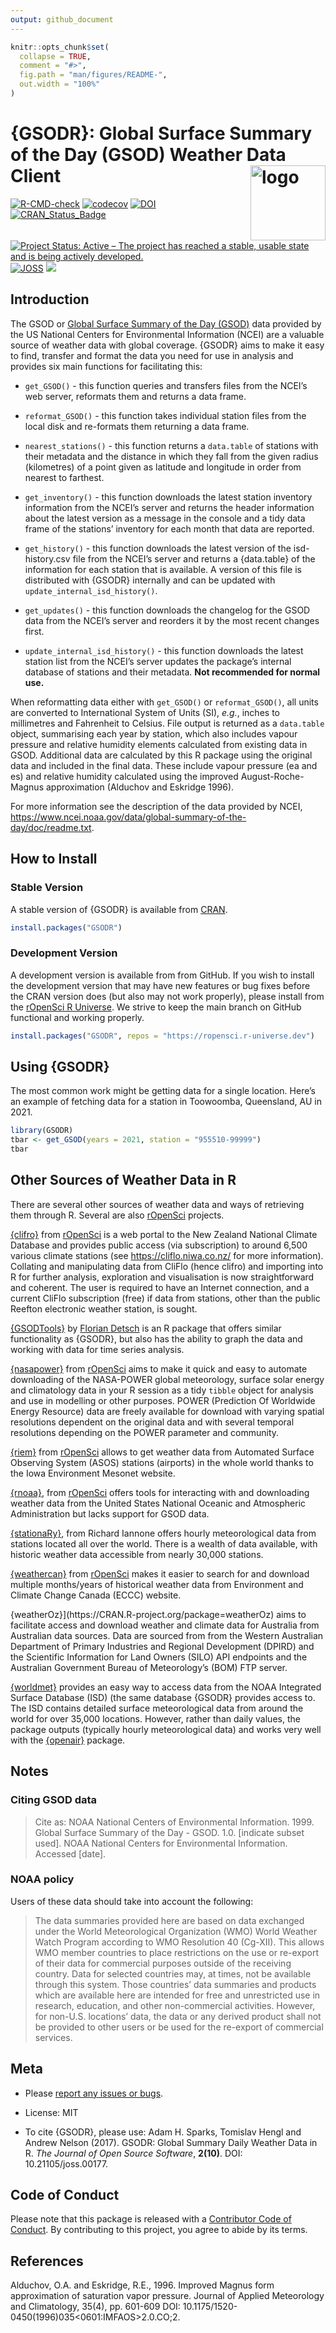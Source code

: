 ```yaml
---
output: github_document
---
```


<!-- README.md is generated from README.Rmd. Please edit that file -->

```r
knitr::opts_chunk$set(
  collapse = TRUE,
  comment = "#>",
  fig.path = "man/figures/README-",
  out.width = "100%"
)
```

# {GSODR}: Global Surface Summary of the Day (GSOD) Weather Data Client <img src="man/figures/logo.png" style="float:right;" alt="logo" width="120" />

<!-- badges: start -->
[![R-CMD-check](https://github.com/ropensci/GSODR/actions/workflows/R-CMD-check.yaml/badge.svg)](https://github.com/ropensci/GSODR/actions/workflows/R-CMD-check.yaml)
[![codecov](https://codecov.io/gh/ropensci/GSODR/graph/badge.svg?token=7KOFeomenq)](https://app.codecov.io/gh/ropensci/GSODR)
[![DOI](https://zenodo.org/badge/DOI/10.5281/zenodo.439850.svg)](https://doi.org/10.5281/zenodo.439850) 
[![CRAN_Status_Badge](https://www.r-pkg.org/badges/version/GSODR)](https://cran.r-project.org/package=GSODR)
[![Project Status: Active – The project has reached a stable, usable state and is being actively developed.](https://www.repostatus.org/badges/latest/active.svg)](https://www.repostatus.org/#active) 
[![JOSS](http://joss.theoj.org/papers/10.21105/joss.00177/status.svg)](https://joss.theoj.org/papers/10.21105/joss.00177) 
[![](https://badges.ropensci.org/79_status.svg)](https://github.com/ropensci/software-review/issues/79)
<!-- badges: end -->

## Introduction

The GSOD or [Global Surface Summary of the Day (GSOD)](https://www.ncei.noaa.gov/access/metadata/landing-page/bin/iso?id=gov.noaa.ncdc:C00516) data provided by the US National Centers for Environmental Information (NCEI) are a valuable source of weather data with global coverage.
{GSODR} aims to make it easy to find, transfer and format the data you need for use in analysis and provides six main functions for facilitating this:

- `get_GSOD()` - this function queries and transfers files from the NCEI's web server, reformats them and returns a data frame.

- `reformat_GSOD()` - this function takes individual station files from the local disk and re-formats them returning a data frame.

- `nearest_stations()` - this function returns a `data.table` of stations with their metadata and the distance in which they fall from the given radius (kilometres) of a point given as latitude and longitude in order from nearest to farthest.

- `get_inventory()` - this function downloads the latest station inventory information from the NCEI's server and returns the header information about the latest version as a message in the console and a tidy data frame of the stations' inventory for each month that data are reported.

- `get_history()` - this function downloads the latest version of the isd-history.csv file from the NCEI's server and returns a {data.table} of the information for each station that is available. A version of this file is distributed with {GSODR} internally and can be updated with `update_internal_isd_history()`.

- `get_updates()` - this function downloads the changelog for the GSOD data from the NCEI's server and reorders it by the most recent changes first.

- `update_internal_isd_history()` - this function downloads the latest station list from the NCEI's server updates the package's internal database of stations and their metadata. **Not recommended for normal use.**

When reformatting data either with `get_GSOD()` or `reformat_GSOD()`, all units are converted to International System of Units (SI), _e.g._, inches to millimetres and Fahrenheit to Celsius.
File output is returned as a `data.table` object, summarising each year by station, which also includes vapour pressure and relative humidity elements calculated from existing data in GSOD.
Additional data are calculated by this R package using the original data and included in the final data.
These include vapour pressure (ea and es) and relative humidity calculated using the improved August-Roche-Magnus approximation (Alduchov and Eskridge 1996).

For more information see the description of the data provided by NCEI, <https://www.ncei.noaa.gov/data/global-summary-of-the-day/doc/readme.txt>.

## How to Install

### Stable Version

A stable version of {GSODR} is available from [CRAN](https://cran.r-project.org/package=GSODR).

```r
install.packages("GSODR")
```

### Development Version

A development version is available from from GitHub.
If you wish to install the development version that may have new features or bug fixes before the CRAN version does (but also may not work properly), please install from the [rOpenSci R Universe](https://ropensci.org/r-universe/).
We strive to keep the main branch on GitHub functional and working properly.

```r
install.packages("GSODR", repos = "https://ropensci.r-universe.dev")
```

## Using {GSODR}

The most common work might be getting data for a single location.
Here's an example of fetching data for a station in Toowoomba, Queensland, AU in 2021.

```r
library(GSODR)
tbar <- get_GSOD(years = 2021, station = "955510-99999")
tbar
```

## Other Sources of Weather Data in R

There are several other sources of weather data and ways of retrieving them through R.
Several are also [rOpenSci](https://ropensci.org) projects.

[{clifro}](https://CRAN.R-project.org/package=clifro) from [rOpenSci](https://docs.ropensci.org/clifro/) is a web portal to the New Zealand National Climate Database and provides public access (via subscription) to around 6,500 various climate stations (see <https://cliflo.niwa.co.nz/> for more information).
Collating and manipulating data from CliFlo (hence clifro) and importing into R for further analysis, exploration and visualisation is now straightforward and coherent.
The user is required to have an Internet connection, and a current CliFlo subscription (free) if data from stations, other than the public Reefton electronic weather station, is sought.

[{GSODTools}](https://github.com/environmentalinformatics-marburg/GSODTools) by [Florian Detsch](https://github.com/fdetsch) is an R package that offers similar functionality as {GSODR}, but also has the ability to graph the data and working with data for time series analysis.

[{nasapower}](https://CRAN.R-project.org/package=nasapower) from [rOpenSci](https://docs.ropensci.org/nasapower/) aims to make it quick and easy to automate downloading of the NASA-POWER global meteorology, surface solar energy and climatology data in your R session as a tidy `tibble` object for analysis and use in modelling or other purposes.
POWER (Prediction Of Worldwide Energy Resource) data are freely available for download with varying spatial resolutions dependent on the original data and with several temporal resolutions depending on the POWER parameter and community.

[{riem}](https://CRAN.R-project.org/package=riem) from [rOpenSci](https://docs.ropensci.org/riem/) allows to get weather data from Automated Surface Observing System (ASOS) stations (airports) in the whole world thanks to the Iowa Environment Mesonet website.

[{rnoaa}](https://CRAN.R-project.org/package=rnoaa), from [rOpenSci](https://docs.ropensci.org/rnoaa/) offers tools for interacting with and downloading weather data from the United States National Oceanic and Atmospheric Administration but lacks support for GSOD data.

[{stationaRy}](https://cran.r-project.org/package=stationaRy), from Richard Iannone offers hourly meteorological data from stations located all over the world.
There is a wealth of data available, with historic weather data accessible from nearly 30,000 stations.

[{weathercan}](https://CRAN.R-project.org/package=weathercan) from [rOpenSci](https://github.com/ropensci/weathercan) makes it easier to search for and download multiple months/years of historical weather data from Environment and Climate Change Canada (ECCC) website.

{weatherOz}](https://CRAN.R-project.org/package=weatherOz) aims to facilitate access and download weather and climate data for Australia from Australian data sources.
Data are sourced from from the Western Australian Department of Primary Industries and Regional Development (DPIRD) and the Scientific Information for Land Owners (SILO) API endpoints and the Australian Government Bureau of Meteorology’s (BOM) FTP server.

[{worldmet}](https://CRAN.R-project.org/package=worldmet) provides an easy way to access data from the NOAA Integrated Surface Database (ISD) (the same database {GSODR} provides access to.
The ISD contains detailed surface meteorological data from around the world for over 35,000 locations.
However, rather than daily values, the package outputs (typically hourly meteorological data) and works very well with the [{openair}](https://CRAN.R-project.org/package=openair) package.

## Notes

### Citing GSOD data

> Cite as: NOAA National Centers of Environmental Information. 1999. Global Surface Summary of the Day - GSOD. 1.0. [indicate subset used]. NOAA National Centers for Environmental Information. Accessed [date].

### NOAA policy

Users of these data should take into account the following:

> The data summaries provided here are based on data exchanged under the World Meteorological Organization (WMO) World Weather Watch Program according to WMO Resolution 40 (Cg-XII). This allows WMO member countries to place restrictions on the use or re-export of their data for commercial purposes outside of the receiving country.
Data for selected countries may, at times, not be available through this system.
Those countries' data summaries and products which are available here are intended for free and unrestricted use in research, education, and other non-commercial activities.
However, for non-U.S. locations' data, the data or any derived product shall not be provided to other users or be used for the re-export of commercial services.

## Meta

- Please [report any issues or bugs](https://github.com/ropensci/GSODR/issues).

- License: MIT

- To cite {GSODR}, please use: Adam H. Sparks, Tomislav Hengl and Andrew Nelson (2017). GSODR: Global Summary Daily Weather Data in R. _The Journal of Open Source Software_, **2(10)**. DOI: 10.21105/joss.00177.

## Code of Conduct
  
Please note that this package is released with a [Contributor Code of Conduct](https://ropensci.org/code-of-conduct/). 
By contributing to this project, you agree to abide by its terms.

## References

Alduchov, O.A. and Eskridge, R.E., 1996. Improved Magnus form approximation of saturation vapor pressure. Journal of Applied Meteorology and Climatology, 35(4), pp. 601-609 DOI: 10.1175/1520-0450(1996)035<0601:IMFAOS>2.0.CO;2.
